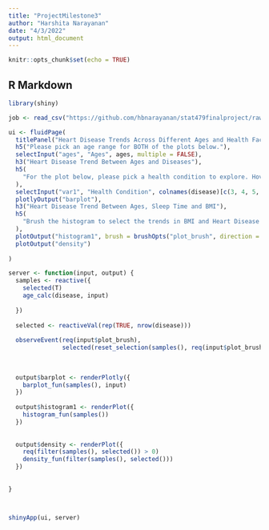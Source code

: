 ---
title: "ProjectMilestone3"
author: "Harshita Narayanan"
date: "4/3/2022"
output: html_document
---

```{r setup, include=FALSE}
knitr::opts_chunk$set(echo = TRUE)
```

## R Markdown

```{r}
library(shiny)
```



```{r}
job <- read_csv("https://github.com/hbnarayanan/stat479finalproject/raw/main/hr_analytics.csv")
```


```{r}
ui <- fluidPage(
  titlePanel("Heart Disease Trends Across Different Ages and Health Factors"),
  h5("Please pick an age range for BOTH of the plots below."),
  selectInput("ages", "Ages", ages, multiple = FALSE),
  h3("Heart Disease Trend Between Ages and Diseases"),
  h5(
    "For the plot below, please pick a health condition to explore. Hovering over the bars allows you to see all the associated statistics."
  ),
  selectInput("var1", "Health Condition", colnames(disease)[c(3, 4, 5, 8, 9, 11, 12, 13, 14, 16, 17, 18)]),
  plotlyOutput("barplot"),
  h3("Heart Disease Trend Between Ages, Sleep Time and BMI"),
  h5(
    "Brush the histogram to select the trends in BMI and Heart Disease that are associated with the selected age and number of hours of sleep. Note: The density plot will regenerated after a selection is made."
  ),
  plotOutput("histogram1", brush = brushOpts("plot_brush", direction = "x")),
  plotOutput("density")
  
)

server <- function(input, output) {
  samples <- reactive({
    selected(T)
    age_calc(disease, input)
    
  })
  
  selected <- reactiveVal(rep(TRUE, nrow(disease)))
  
  observeEvent(req(input$plot_brush),
               selected(reset_selection(samples(), req(input$plot_brush))))
  
  
  
  output$barplot <- renderPlotly({
    barplot_fun(samples(), input)
  })
  
  output$histogram1 <- renderPlot({
    histogram_fun(samples())
  })
  
  
  output$density <- renderPlot({
    req(filter(samples(), selected()) > 0)
    density_fun(filter(samples(), selected()))
  })
  
  
}



shinyApp(ui, server)
```

